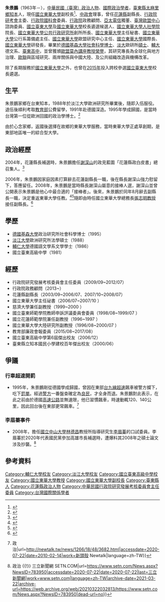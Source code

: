 {{Infobox Officeholder|name=朱景鵬|Native place=|1namedata=[[謝深山|謝深山]]|1blankname=[[花蓮縣長|縣長]]|past=|relatives=|parents=|spouse=|party={{Kmt}}|nationality={{ROC}}|death_place=|image=朱景鵬.jpg|birth_date=1963|birth_place={{TWN}}[[臺東縣|臺東縣]][[太麻里鄉|太麻里鄉]][[知本|知本]]|nickname=|sex=男|term_end=2006年8月1日|term_start=2003年8月19日|order={{ROC}}[[花蓮縣政府|花蓮縣政府]]副縣長|imagesize=200px|successor=[[張志明_(臺灣)|張志明]]}}

'''朱景鵬'''（1963年－），[[中華民國（臺灣）|中華民國（臺灣）]][[政治人物|政治人物]]、[[國際政治|國際政治]][[學者|學者]]，[[臺東縣|臺東縣]][[太麻里鄉|太麻里鄉]][[知本|知本]]人，現任[[國立東華大學|國立東華大學]]副校長<ref>{{Cite web|title=朱景鵬 教授 - 國立東華大學|url=https://vp.ndhu.edu.tw/p/406-1002-108921,r5140.php?Lang=zh-tw|accessdate=2020-07-22|work=vp.ndhu.edu.tw|language=zh-tw|archive-date=2021-03-18|archive-url=https://web.archive.org/web/20210318205952/https://vp.ndhu.edu.tw/p/406-1002-108921,r5140.php?Lang=zh-tw|dead-url=no}}</ref>、[[中政會|中政會]]理事，曾任[[花蓮縣|花蓮縣]]副縣長、[[行政院|行政院]][[研考會|研考會]]主委、[[行政院國科會|行政院國科會]]委員、[[行政院|行政院]]政務顧問、[[亞太電信|亞太電信]]獨董、[[臺灣|臺灣]][[歐盟|歐盟]][[中心|中心]]諮詢委員、[[國立臺東大學|國立臺東大學]]及[[國立東華大學|國立東華大學]]校長遴選候選人、[[國立東華大學人文社會科學學院|國立東華大學人社學院]]院長、[[國立東華大學公共行政研究所|國立東華大學公共行政研究所]]創所所長、[[國立東華大學|國立東華大學]]主任秘書、[[國立東華大學|國立東華大學]]公行系籌備處主任、[[國立東華大學|國立東華大學]]歐盟研究中心主任、[[國立東華大學|國立東華大學]]國際長、[[國立東華大學|國立東華大學]]研發長，畢業於[[德國|德國]][[基森大學|基森大學]][[社會科學|社會科學]][[博士|博士]]、[[淡大|淡大]]歐研所[[碩士|碩士]]、[[輔大|輔大]]德文系、[[臺東高中|臺東高中]]，並曾獲頒[[歐盟|歐盟]][[莫內|莫內]][[講座教授|講座教授]][[榮譽|榮譽]]，其研究專長為全球化與地方治理、[[歐聯|歐聯]]與區域研究、兩岸關係與中國大陸、及公共組織改造與機構改革。

除了長期服務於[[國立東華大學|國立東華大學]]之外，也曾在[[2015年|2015年]]投入跨校參選[[國立臺東大學|國立臺東大學]]校長遴選。

== 生平 ==
朱景鵬家鄉在台東知本，1988年於淡江大學歐洲研究所畢業後，隨即入伍服役。退伍後順利考取[[中華民國教育部|教育部]]公費留學，1991年赴德國深造。1995年學成歸國，是當時台灣第一位從歐洲回國的政治學博士。<ref>{{Cite web|title=【淡江菁英20th金鷹獎專訪】東華大學公行所教授兼主任秘書 任副縣長發揮所學 朱景鵬搭起學校與地方的橋樑-- 第 659 期 特刊--淡江時報 Tamkang Times|url=http://tkutimes.tku.edu.tw/dtl.aspx?no=24742|accessdate=2020-07-22|work=tkutimes.tku.edu.tw|archive-date=2021-03-22|archive-url=https://web.archive.org/web/20210322032707/https://tkutimes.tku.edu.tw/dtl.aspx?no=24742|dead-url=no}}</ref>

由於心念家鄉，返國後選擇在故鄉的東華大學服務，當時東華大學正處草創期，是東部地區唯一的綜合型大學。

== 政治經歷 ==
2004年，花蓮縣長補選時，朱景鵬擔任[[謝深山|謝深山]]的政見藍圖「花蓮縣政白皮書」總召集人。<ref>{{Cite web|title=花蓮副縣長朱景鵬留任 謝深山親頒聘書 - 大紀元|url=https://www.epochtimes.com/b5/6/1/6/n1180319.htm|accessdate=2020-07-22|date=2006-01-06|work=大紀元 www.epochtimes.com|language=zh-TW|archive-date=2021-03-18|archive-url=https://web.archive.org/web/20210318205958/https://www.epochtimes.com/b5/6/1/6/n1180319.htm|dead-url=no}}</ref>

2006年，朱景鵬因家庭因素打算辭去花蓮副縣長一職，後在縣長謝深山強力慰留下，答應留任。2008年，朱景鵬是當時縣長謝深山屬意的接棒人選，謝深山並曾公開表示朱景鵬是他心中最合適的「接棒者」。後來，朱景鵬於同年8月辭去副縣長一職，決定重返東華大學任教。<ref>{{Cite web|title=朱景鵬撤軍 國民黨內風雲再起|url=http://www.ksnews.com.tw/index.php/news/contents_page/0000029901|accessdate=2020-07-22|work=www.ksnews.com.tw|language=zh-TW|archive-date=2021-03-18|archive-url=https://web.archive.org/web/20210318210011/http://www.ksnews.com.tw/index.php/news/contents_page/0000029901|dead-url=no}}</ref><ref>{{Cite web|title=副縣長朱景鵬 回任東華大學 - 地方 - 自由時報電子報|url=https://news.ltn.com.tw/news/local/paper/231486|accessdate=2020-07-23|date=2008-08-01|last=自由時報電子報|work=自由電子報|language=zh-TW|archive-date=2021-03-18|archive-url=https://web.archive.org/web/20210318205952/https://news.ltn.com.tw/news/local/paper/231486|dead-url=no}}</ref>隨即由時任國立東華大學總務長[[張志明_(臺灣)|張志明]][[教授|教授]]接任副縣長。<ref>{{Cite web|title=國民黨花蓮縣長初選點將》張志明 謝深山親點接班人 - 地方 - 自由時報電子報|url=https://news.ltn.com.tw/news/local/paper/294067|accessdate=2020-07-22|date=2009-04-09|last=自由時報電子報|work=自由電子報|language=zh-TW|archive-date=2021-03-18|archive-url=https://web.archive.org/web/20210318210000/https://news.ltn.com.tw/news/local/paper/294067|dead-url=no}}</ref>

== 學歷 ==

* [[德國|德國]][[基森大學|基森大學]]政治研究所社會科學博士（1995）
* [[淡江大學|淡江大學]]歐洲研究所法學碩士（1988）
* [[輔仁大學|輔仁大學]]德國語文學系文學學士（1986）
* 國立臺東高級中學（1981）

== 經歷 ==

* 行政院研究發展考核委員會主任委員（2009/09~2012/07）
* 行政院政務顧問（2013~）
* 花蓮縣副縣長（2003/09~2006/07、2007/10~2008/07）
* 國立東華大學主任祕書（2006/07~2007/10 ）
* 慈濟大學兼任副教授（1999~2000 ）
* 國立臺東師範學院教師申訴評議委員會委員（1998/08~1999/07 ）
* 國立花蓮師範學院兼任副教授（1996~1997 ）
* 國立東華大學大陸研究所副教授（1996/08~2000/07 ）
* 教育部廉政會報委員（2015/08~2017/08）
* 國立臺東高級中學第6屆傑出校友（2006/12）
* 臺東縣立知本國民小學建校百年傑出校友（2000/06）

== 爭議 ==
===行車超速開罰===
* 1995年，朱景鵬剛從德國學成歸國，曾因在東部[[台九線|台九線]][[超速|超速]]飆車被警方攔下，吃下[[罰單_(中華民國)|罰單]]。經過[[警方|警方]]一番盤查確定為[[良民證|良民]]，才全身而退。朱景鵬對此表示，在此之前由於德國[[高速公路|高速公路]]並無速限，他已習慣飆車，時速動輒120、140公里，因此回台後在東部更常飆車。<ref>{{Cite web|title=朱景鵬東部飆車 警察攔檢稱「良民」 {{!}} 政治|url=http://newtalk.tw/news/1266/18/48/3682.html|accessdate=2020-07-22|date=2010-02-14|work=新頭殼 Newtalk|language=zh-TW}}</ref>
===李眉蓁事件===
* 2008年，擔任[[國立中山大學|國立中山大學]][[林德昌|林德昌]]教授所指導研究生[[李眉蓁|李眉蓁]]的口試委員。李眉蓁於2020年代表國民黨參加高雄市長補選時，{{who}}遭爆料其{{who}}2008年之碩士論文涉及抄襲。<ref>{{Cite web|title=獨／不只狂抄！李眉蓁論文「謝辭」全留白…7章節3口委曝 {{!}} 政治 {{!}} 三立新聞網 SETN.COM|url=https://www.setn.com/News.aspx?NewsID=783950|accessdate=2020-07-22|date=2020-07-22|last=三立新聞網|work=www.setn.com|language=zh-TW|archive-date=2021-03-22|archive-url=https://web.archive.org/web/20210322032813/https://www.setn.com/News.aspx?NewsID=783950|dead-url=no}}</ref>

== 參考資料 ==
[[Category:輔仁大學校友|Category:輔仁大學校友]]
[[Category:淡江大學校友|Category:淡江大學校友]]
[[Category:國立臺東高級中學校友|Category:國立臺東高級中學校友]]
[[Category:國立東華大學教授|Category:國立東華大學教授]]
[[Category:國立東華大學副校長|Category:國立東華大學副校長]]
[[Category:臺東縣人|Category:臺東縣人]]
[[Category:花蓮縣政治人物|Category:花蓮縣政治人物]]
[[Category:中華民國行政院研究發展考核委員會主任委員|Category:中華民國行政院研究發展考核委員會主任委員]]
[[Category:台灣國際關係學者|Category:台灣國際關係學者]]